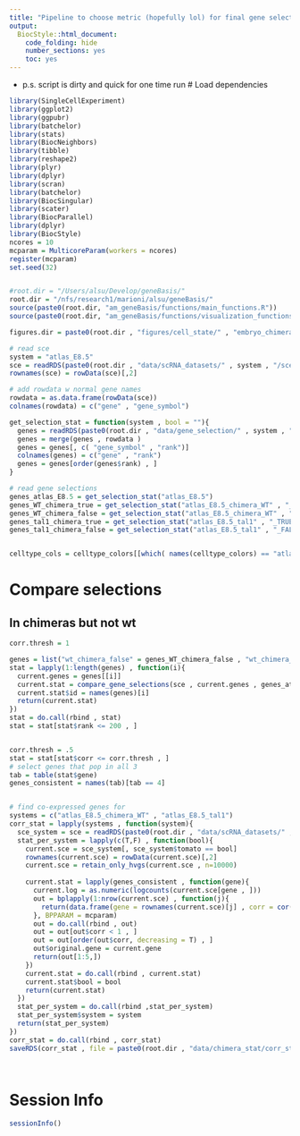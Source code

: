 ```yaml
---
title: "Pipeline to choose metric (hopefully lol) for final gene selection."
output:
  BiocStyle::html_document:
    code_folding: hide
    number_sections: yes
    toc: yes  
---
```


* p.s. script is dirty and quick for one time run
# Load dependencies

```r


library(SingleCellExperiment)
library(ggplot2)
library(ggpubr)
library(batchelor)
library(stats)
library(BiocNeighbors)
library(tibble)
library(reshape2)
library(plyr)
library(dplyr)
library(scran)
library(batchelor)
library(BiocSingular)
library(scater)
library(BiocParallel)
library(dplyr)
library(BiocStyle)
ncores = 10
mcparam = MulticoreParam(workers = ncores)
register(mcparam)
set.seed(32)


#root.dir = "/Users/alsu/Develop/geneBasis/"
root.dir = "/nfs/research1/marioni/alsu/geneBasis/"
source(paste0(root.dir, "am_geneBasis/functions/main_functions.R"))
source(paste0(root.dir, "am_geneBasis/functions/visualization_functions.R"))

figures.dir = paste0(root.dir , "figures/cell_state/" , "embryo_chimera", "/")

# read sce 
system = "atlas_E8.5"
sce = readRDS(paste0(root.dir , "data/scRNA_datasets/" , system , "/sce_" , system , ".Rds"))
rownames(sce) = rowData(sce)[,2]

# add rowdata w normal gene names
rowdata = as.data.frame(rowData(sce))
colnames(rowdata) = c("gene" , "gene_symbol")

get_selection_stat = function(system , bool = ""){
  genes = readRDS(paste0(root.dir , "data/gene_selection/" , system , "/gene_selection" , bool , ".Rds"))
  genes = merge(genes , rowdata )
  genes = genes[, c( "gene_symbol" , "rank")]
  colnames(genes) = c("gene" , "rank")
  genes = genes[order(genes$rank) , ]
}

# read gene selections
genes_atlas_E8.5 = get_selection_stat("atlas_E8.5")
genes_WT_chimera_true = get_selection_stat("atlas_E8.5_chimera_WT" , "_TRUE")
genes_WT_chimera_false = get_selection_stat("atlas_E8.5_chimera_WT" , "_FALSE")
genes_tal1_chimera_true = get_selection_stat("atlas_E8.5_tal1" , "_TRUE")
genes_tal1_chimera_false = get_selection_stat("atlas_E8.5_tal1" , "_FALSE")


celltype_cols = celltype_colors[[which( names(celltype_colors) == "atlas_E8.5" )]]


```


# Compare selections

## In chimeras but not wt

```r


corr.thresh = 1

genes = list("wt_chimera_false" = genes_WT_chimera_false , "wt_chimera_true" = genes_WT_chimera_true , "tal1_false" = genes_tal1_chimera_false , "tal1_true" = genes_tal1_chimera_true)
stat = lapply(1:length(genes) , function(i){
  current.genes = genes[[i]]
  current.stat = compare_gene_selections(sce , current.genes , genes_atlas_E8.5 , corr.thresh = corr.thresh, rank.thresh = 250)
  current.stat$id = names(genes)[i]
  return(current.stat)
})
stat = do.call(rbind , stat)
stat = stat[stat$rank <= 200 , ]


corr.thresh = .5
stat = stat[stat$corr <= corr.thresh , ]
# select genes that pop in all 3
tab = table(stat$gene)
genes_consistent = names(tab)[tab == 4]


# find co-expressed genes for 
systems = c("atlas_E8.5_chimera_WT" , "atlas_E8.5_tal1")
corr_stat = lapply(systems , function(system){
  sce_system = sce = readRDS(paste0(root.dir , "data/scRNA_datasets/" , system , "/sce_" , system  , ".Rds"))
  stat_per_system = lapply(c(T,F) , function(bool){
    current.sce = sce_system[, sce_system$tomato == bool]
    rownames(current.sce) = rowData(current.sce)[,2]
    current.sce = retain_only_hvgs(current.sce , n=10000)
    
    current.stat = lapply(genes_consistent , function(gene){
      current.log = as.numeric(logcounts(current.sce[gene , ]))
      out = bplapply(1:nrow(current.sce) , function(j){
        return(data.frame(gene = rownames(current.sce)[j] , corr = cor(as.numeric(logcounts(current.sce[j , ])) , current.log)))
      }, BPPARAM = mcparam)
      out = do.call(rbind , out)
      out = out[out$corr < 1 , ]
      out = out[order(out$corr, decreasing = T) , ]
      out$original.gene = current.gene
      return(out[1:5,])
    })
    current.stat = do.call(rbind , current.stat)
    current.stat$bool = bool
    return(current.stat)
  })
  stat_per_system = do.call(rbind ,stat_per_system)
  stat_per_system$system = system
  return(stat_per_system)
})
corr_stat = do.call(rbind , corr_stat)
saveRDS(corr_stat , file = paste0(root.dir , "data/chimera_stat/corr_stat_hits.Rds"))




```






# Session Info

```r
sessionInfo()
```
